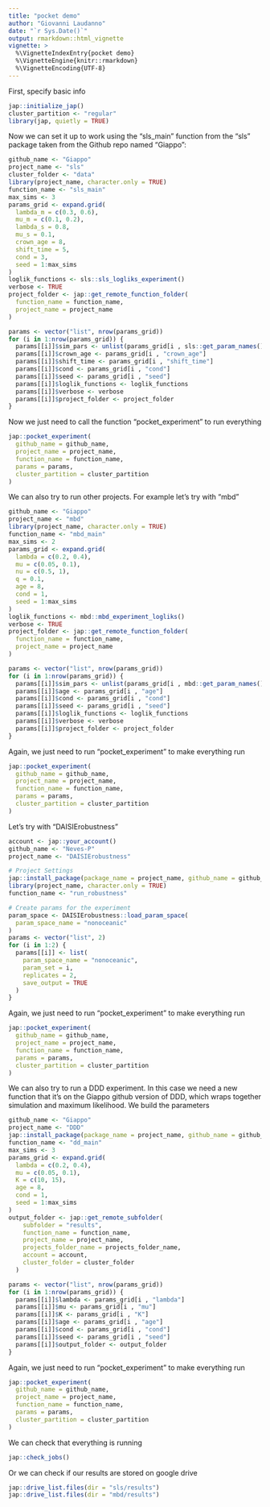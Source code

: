 ```yaml
---
title: "pocket demo"
author: "Giovanni Laudanno"
date: "`r Sys.Date()`"
output: rmarkdown::html_vignette
vignette: >
  %\VignetteIndexEntry{pocket demo}
  %\VignetteEngine{knitr::rmarkdown}
  %\VignetteEncoding{UTF-8}
---
```


First, specify basic info

```r
jap::initialize_jap()
cluster_partition <- "regular"
library(jap, quietly = TRUE)
```

Now we can set it up to work using the "sls_main" function from the "sls" package taken from the Github repo named "Giappo":

```r
github_name <- "Giappo"
project_name <- "sls"
cluster_folder <- "data"
library(project_name, character.only = TRUE)
function_name <- "sls_main"
max_sims <- 3
params_grid <- expand.grid(
  lambda_m = c(0.3, 0.6),
  mu_m = c(0.1, 0.2),
  lambda_s = 0.8,
  mu_s = 0.1,
  crown_age = 8,
  shift_time = 5,
  cond = 3,
  seed = 1:max_sims
)
loglik_functions <- sls::sls_logliks_experiment()
verbose <- TRUE
project_folder <- jap::get_remote_function_folder(
  function_name = function_name,
  project_name = project_name
)

params <- vector("list", nrow(params_grid))
for (i in 1:nrow(params_grid)) {
  params[[i]]$sim_pars <- unlist(params_grid[i , sls::get_param_names()])
  params[[i]]$crown_age <- params_grid[i , "crown_age"]
  params[[i]]$shift_time <- params_grid[i , "shift_time"]
  params[[i]]$cond <- params_grid[i , "cond"]
  params[[i]]$seed <- params_grid[i , "seed"]
  params[[i]]$loglik_functions <- loglik_functions
  params[[i]]$verbose <- verbose
  params[[i]]$project_folder <- project_folder
}
```

Now we just need to call the function "pocket_experiment" to run everything

```r
jap::pocket_experiment(
  github_name = github_name,
  project_name = project_name,
  function_name = function_name,
  params = params,
  cluster_partition = cluster_partition
)
```

We can also try to run other projects. For example let's try with "mbd"

```r
github_name <- "Giappo"
project_name <- "mbd"
library(project_name, character.only = TRUE)
function_name <- "mbd_main"
max_sims <- 2
params_grid <- expand.grid(
  lambda = c(0.2, 0.4),
  mu = c(0.05, 0.1),
  nu = c(0.5, 1),
  q = 0.1,
  age = 8,
  cond = 1,
  seed = 1:max_sims
)
loglik_functions <- mbd::mbd_experiment_logliks()
verbose <- TRUE
project_folder <- jap::get_remote_function_folder(
  function_name = function_name,
  project_name = project_name
)

params <- vector("list", nrow(params_grid))
for (i in 1:nrow(params_grid)) {
  params[[i]]$sim_pars <- unlist(params_grid[i , mbd::get_param_names()])
  params[[i]]$age <- params_grid[i , "age"]
  params[[i]]$cond <- params_grid[i , "cond"]
  params[[i]]$seed <- params_grid[i , "seed"]
  params[[i]]$loglik_functions <- loglik_functions
  params[[i]]$verbose <- verbose
  params[[i]]$project_folder <- project_folder
}
```

Again, we just need to run "pocket_experiment" to make everything run

```r
jap::pocket_experiment(
  github_name = github_name,
  project_name = project_name,
  function_name = function_name,
  params = params,
  cluster_partition = cluster_partition
)
```

Let's try with "DAISIErobustness"

```r
account <- jap::your_account()
github_name <- "Neves-P"
project_name <- "DAISIErobustness"

# Project Settings
jap::install_package(package_name = project_name, github_name = github_name)
library(project_name, character.only = TRUE)
function_name <- "run_robustness"

# Create params for the experiment
param_space <- DAISIErobustness::load_param_space(
  param_space_name = "nonoceanic"
)
params <- vector("list", 2)
for (i in 1:2) {
  params[[i]] <- list(
    param_space_name = "nonoceanic",
    param_set = i,
    replicates = 2,
    save_output = TRUE
  )
}
```

Again, we just need to run "pocket_experiment" to make everything run

```r
jap::pocket_experiment(
  github_name = github_name,
  project_name = project_name,
  function_name = function_name,
  params = params,
  cluster_partition = cluster_partition
)
```

We can also try to run a DDD experiment. In this case we need a new function that it's on the Giappo github version of DDD, which wraps together simulation and maximum likelihood.
We build the parameters

```r
github_name <- "Giappo"
project_name <- "DDD"
jap::install_package(package_name = project_name, github_name = github_name)
function_name <- "dd_main"
max_sims <- 3
params_grid <- expand.grid(
  lambda = c(0.2, 0.4),
  mu = c(0.05, 0.1),
  K = c(10, 15),
  age = 8,
  cond = 1,
  seed = 1:max_sims
)
output_folder <- jap::get_remote_subfolder(
    subfolder = "results",
    function_name = function_name,
    project_name = project_name,
    projects_folder_name = projects_folder_name,
    account = account,
    cluster_folder = cluster_folder
  )

params <- vector("list", nrow(params_grid))
for (i in 1:nrow(params_grid)) {
  params[[i]]$lambda <- params_grid[i , "lambda"]
  params[[i]]$mu <- params_grid[i , "mu"]
  params[[i]]$K <- params_grid[i , "K"]
  params[[i]]$age <- params_grid[i , "age"]
  params[[i]]$cond <- params_grid[i , "cond"]
  params[[i]]$seed <- params_grid[i , "seed"]
  params[[i]]$output_folder <- output_folder
}
```

Again, we just need to run "pocket_experiment" to make everything run

```r
jap::pocket_experiment(
  github_name = github_name,
  project_name = project_name,
  function_name = function_name,
  params = params,
  cluster_partition = cluster_partition
)
```

We can check that everything is running

```r
jap::check_jobs()
```

Or we can check if our results are stored on google drive

```r
jap::drive_list.files(dir = "sls/results")
jap::drive_list.files(dir = "mbd/results")
```

